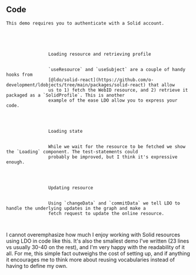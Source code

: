 
<Content>
    <h2 className="subtitle">Code</h2>

    This demo requires you to authenticate with a Solid account.
</Content>

<Code language="tsx" id="LDOSolidDemo" code={solidReactDemoCode} className="line-numbers">
    <Walkthrough>
        <tr>
            <td>
                <CodeLink id="LDOSolidDemo" lines={["9-10"]}>Loading resource and retrieving profile</CodeLink>
            </td>
            <td>
                `useResource` and `useSubject` are a couple of handy hooks from
                [@ldo/solid-react](https://github.com/o-development/ldobjects/tree/main/packages/solid-react) that allow
                us to 1) fetch the WebID resource, and 2) retrieve it packaged as a `SolidProfile`. This is another
                example of the ease LDO allow you to express your code.
            </td>
        </tr>
        <tr>
            <td>
                <CodeLink id="LDOSolidDemo" lines={["12-14"]}>Loading state</CodeLink>
            </td>
            <td>
                While we wait for the resource to be fetched we show the `Loading` component. The test-statements could
                probably be improved, but I think it's expressive enough.
            </td>
        </tr>
        <tr>
            <td>
                <CodeLink id="LDOSolidDemo" lines={["17-19"]}>Updating resource</CodeLink>
            </td>
            <td>
                Using `changeData` and `commitData` we tell LDO to handle the underlying updates in the graph and make a
                fetch request to update the online resource.
            </td>
        </tr>
    </Walkthrough>
</Code>

<Content>
    I cannot overemphasize how much I enjoy working with Solid resources using LDO in code like this. It's also the
    smallest demo I've written (23 lines vs usually 30-40 on the rest), and I'm very happy with the readability of it
    all. For me, this simple fact outweighs the cost of setting up, and if anything it encourages me to think more about
    reusing vocabularies instead of having to define my own.
</Content>